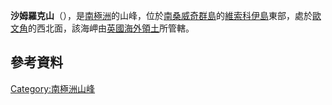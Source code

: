{{Coord|56|42|S|27|5|W||display=title}}

'''沙姆羅克山'''（{{lang-en|Shamrock Hill}}），是[[南極洲|南極洲]]的山峰，位於[[南桑威奇群島|南桑威奇群島]]的[[維索科伊島|維索科伊島]]東部，處於[[歐文角|歐文角]]的西北面，該海岬由[[英國海外領土|英國海外領土]]所管轄。

==參考資料==
{{usgs-gazetteer}}

{{Antarctica-geo-stub}}
[[Category:南極洲山峰|Category:南極洲山峰]]